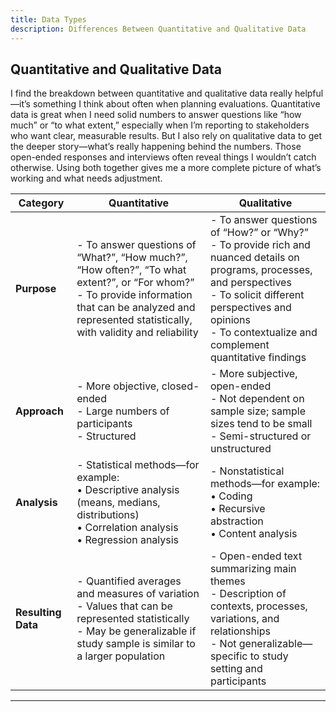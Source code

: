 ```yaml
---
title: Data Types
description: Differences Between Quantitative and Qualitative Data
---
```



## Quantitative and Qualitative Data

I find the breakdown between quantitative and qualitative data really helpful—it’s something I think about often when planning evaluations. Quantitative data is great when I need solid numbers to answer questions like “how much” or “to what extent,” especially when I’m reporting to stakeholders who want clear, measurable results. But I also rely on qualitative data to get the deeper story—what’s really happening behind the numbers. Those open-ended responses and interviews often reveal things I wouldn’t catch otherwise. Using both together gives me a more complete picture of what’s working and what needs adjustment.


| Category          | Quantitative                                                                                                                                                 | Qualitative                                                                                                                                                       |
|-------------------|---------------------------------------------------------------------------------------------------------------------------------------------------------------|-------------------------------------------------------------------------------------------------------------------------------------------------------------------|
| **Purpose**       | - To answer questions of “What?”, “How much?”, “How often?”, “To what extent?”, or “For whom?”  <br /> - To provide information that can be analyzed and represented statistically, with validity and reliability | - To answer questions of “How?” or “Why?”  <br /> - To provide rich and nuanced details on programs, processes, and perspectives <br /> - To solicit different perspectives and opinions <br /> - To contextualize and complement quantitative findings |
| **Approach**      | - More objective, closed-ended  <br /> - Large numbers of participants  <br /> - Structured                                                                  | - More subjective, open-ended  <br /> - Not dependent on sample size; sample sizes tend to be small  <br /> - Semi-structured or unstructured                    |
| **Analysis**      | - Statistical methods—for example:  <br /> • Descriptive analysis (means, medians, distributions)  <br /> • Correlation analysis  <br /> • Regression analysis     | - Nonstatistical methods—for example:  <br /> • Coding  <br /> • Recursive abstraction  <br />  • Content analysis    |
| **Resulting Data**| - Quantified averages and measures of variation  <br /> - Values that can be represented statistically  <br /> - May be generalizable if study sample is similar to a larger population | - Open-ended text summarizing main themes  <br /> - Description of contexts, processes, variations, and relationships  <br /> - Not generalizable—specific to study setting and participants |


---

